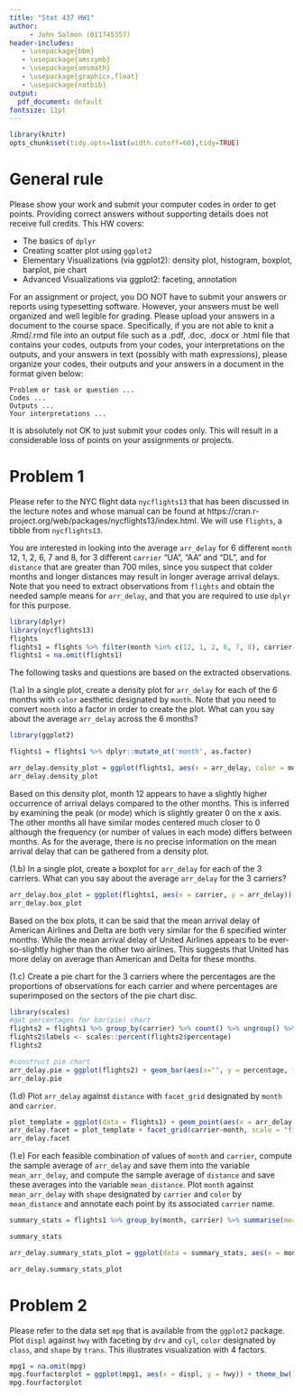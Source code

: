 ```yaml
---
title: "Stat 437 HW1"
author: 
     - John Salmon (011745357)
header-includes:
   - \usepackage{bbm}
   - \usepackage{amssymb}
   - \usepackage{amsmath}
   - \usepackage{graphicx,float}
   - \usepackage{natbib}
output:
  pdf_document: default
fontsize: 11pt
---
```


```r
library(knitr)
opts_chunk$set(tidy.opts=list(width.cutoff=60),tidy=TRUE)
```

# General rule

Please show your work and submit your computer codes in order to get points. Providing correct answers without supporting details does not receive full credits. This HW covers:

- The basics of `dplyr`
- Creating scatter plot using `ggplot2`
- Elementary Visualizations (via ggplot2): density plot, histogram, boxplot, barplot, pie chart
- Advanced Visualizations via ggplot2: faceting, annotation

For an assignment or project, you DO NOT have to submit your answers or reports using typesetting software. However, your answers must be well organized and well legible for grading. Please upload your answers in a document to the course space. Specifically, if you are not able to knit a .Rmd/.rmd file into an output file such as a .pdf, .doc, .docx or .html file that contains your codes, outputs from your codes, your interpretations on the outputs, and your answers in text (possibly with math expressions), please organize your codes, their outputs and your answers in a document in the format given below:

```
Problem or task or question ... 
Codes ...
Outputs ...
Your interpretations ...
```

It is absolutely not OK to just submit your codes only. This will result in a considerable loss of points on your assignments or projects. 

# Problem 1

Please refer to the NYC flight data `nycflights13` that has been discussed in the lecture notes and whose manual can be found at https://cran.r-project.org/web/packages/nycflights13/index.html. We will use `flights`, a tibble from `nycflights13`.


You are interested in looking into the average `arr_delay` for 6 different `month` 12, 1, 2, 6, 7 and 8, for 3 different `carrier` "UA", "AA" and "DL", and for `distance` that are greater than 700 miles, since you suspect that colder months and longer distances may result in longer average arrival delays. Note that you need to extract observations from `flights` and obtain the needed sample means for `arr_delay`, and that you are required to use `dplyr` for this purpose.

```r
library(dplyr)
library(nycflights13)
flights
flights1 = flights %>% filter(month %in% c(12, 1, 2, 6, 7, 8), carrier %in% c("UA", "AA", "DL"), distance > 700) #extract observations
flights1 = na.omit(flights1)
```

The following tasks and questions are based on the extracted observations.

(1.a) In a single plot, create a density plot for `arr_delay` for each of the 6 months with `color` aesthetic designated by `month`. Note that you need to convert `month` into a factor in order to create the plot. What can you say about the average `arr_delay` across the 6 months?

```r
library(ggplot2)

flights1 = flights1 %>% dplyr::mutate_at('month', as.factor)

arr_delay.density_plot = ggplot(flights1, aes(x = arr_delay, color = month)) + geom_density(linetype = 'dashed') + theme_bw()
arr_delay.density_plot
```
Based on this density plot, month 12 appears to have a slightly higher occurrence of arrival delays compared to the other months. This is inferred by examining the peak (or mode) which is slightly greater 0 on the x axis. The other months all have similar modes centered much closer to 0 although the frequency (or number of values in each mode) differs between months. As for the average, there is no precise information on the mean arrival delay that can be gathered from a density plot.


(1.b) In a single plot, create a boxplot for `arr_delay` for each of the 3 carriers. What can you say about the average `arr_delay` for the 3 carriers?

```r
arr_delay.box_plot = ggplot(flights1, aes(x = carrier, y = arr_delay)) + geom_boxplot() + theme_bw() + stat_summary(fun.y=mean, geom="Point", shape = 23, size = 4)
arr_delay.box_plot
```
Based on the box plots, it can be said that the mean arrival delay of American Airlines and Delta are both very similar for the 6 specified winter months. While the mean arrival delay of United Airlines appears to be ever-so-slightly higher than the other two airlines. This suggests that United has more delay on average than American and Delta for these months.

(1.c) Create a pie chart for the 3 carriers where the percentages are the proportions of observations for each carrier and where percentages are superimposed on the sectors of the pie chart disc.
```r
library(scales)
#get percentages for bar(pie) chart
flights2 = flights1 %>% group_by(carrier) %>% count() %>% ungroup() %>% mutate(percentage = `n`/sum(`n`)) %>% arrange(desc(carrier))
flights2$labels <- scales::percent(flights2$percentage)
flights2

#construct pie chart
arr_delay.pie = ggplot(flights2) + geom_bar(aes(x="", y = percentage, fill=carrier), stat = "identity", width = 1) + coord_polar("y", start = 0) + theme_void() + geom_text(aes(x=1, y = cumsum(percentage) - percentage/2, label = labels))
arr_delay.pie


```

(1.d) Plot `arr_delay` against `distance` with `facet_grid` designated by `month` and `carrier`.

```r
plot_template = ggplot(data = flights1) + geom_point(aes(x = arr_delay, y = distance))
arr_delay.facet = plot_template + facet_grid(carrier~month, scale = "fixed")
arr_delay.facet
```

(1.e) For each feasible combination of values of `month` and `carrier`, compute the sample average of `arr_delay` and save them into the variable `mean_arr_delay`, and compute the sample average of `distance` and save these averages into the variable `mean_distance`. Plot `month` against `mean_arr_delay` with `shape` designated by `carrier` and `color` by `mean_distance` and annotate each point by its associated `carrier` name. 

```r
summary_stats = flights1 %>% group_by(month, carrier) %>% summarise(mean_arr_delay = mean(arr_delay), mean_distance = mean(distance))

summary_stats

arr_delay.summary_stats_plot = ggplot(data = summary_stats, aes(x = month, y = mean_arr_delay, shape = carrier, color = mean_distance)) + geom_point(size = 3) + geom_text(aes(label = carrier), hjust = -0.5, vjust = 1, size = 3) + scale_color_gradient(low = "#FFAA00", high = "purple")

arr_delay.summary_stats_plot
```

# Problem 2

Please refer to the data set `mpg` that is available from the `ggplot2` package. Plot `displ` against `hwy` with faceting by `drv` and `cyl`, `color` designated by `class`, and `shape` by `trans`. This illustrates visualization with 4 factors.

```r
mpg1 = na.omit(mpg)
mpg.fourfactorplot = ggplot(mpg1, aes(x = displ, y = hwy)) + theme_bw() + geom_point(aes(colour=class,shape=trans)) + scale_shape_manual(values = 1:length(unique(mpg1$trans))) + facet_grid(drv~cyl)
mpg.fourfactorplot
```